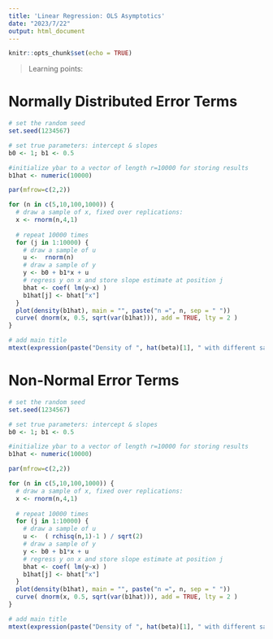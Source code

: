 ```yaml
---
title: 'Linear Regression: OLS Asymptotics'
date: "2023/7/22"
output: html_document
---
```


```r
knitr::opts_chunk$set(echo = TRUE)
```


> Learning points:
>



# Normally Distributed Error Terms

```r
# set the random seed
set.seed(1234567)

# set true parameters: intercept & slopes
b0 <- 1; b1 <- 0.5

#initialize ybar to a vector of length r=10000 for storing results
b1hat <- numeric(10000)

par(mfrow=c(2,2))

for (n in c(5,10,100,1000)) {
  # draw a sample of x, fixed over replications:
  x <- rnorm(n,4,1)
  
  # repeat 10000 times
  for (j in 1:10000) {
    # draw a sample of u
    u <-  rnorm(n)
    # draw a sample of y
    y <- b0 + b1*x + u
    # regress y on x and store slope estimate at position j
    bhat <- coef( lm(y~x) )
    b1hat[j] <- bhat["x"]
  }
  plot(density(b1hat), main = "", paste("n =", n, sep = " "))
  curve( dnorm(x, 0.5, sqrt(var(b1hat))), add = TRUE, lty = 2 )
}

# add main title
mtext(expression(paste("Density of ", hat(beta)[1], " with different sample sizes: normal error terms", sep = " ")), side = 3, line = -2, outer = TRUE)
```

# Non-Normal Error Terms

```r
# set the random seed
set.seed(1234567)

# set true parameters: intercept & slopes
b0 <- 1; b1 <- 0.5

#initialize ybar to a vector of length r=10000 for storing results
b1hat <- numeric(10000)

par(mfrow=c(2,2))

for (n in c(5,10,100,1000)) {
  # draw a sample of x, fixed over replications:
  x <- rnorm(n,4,1)
  
  # repeat 10000 times
  for (j in 1:10000) {
    # draw a sample of u
    u <-  ( rchisq(n,1)-1 ) / sqrt(2)
    # draw a sample of y
    y <- b0 + b1*x + u
    # regress y on x and store slope estimate at position j
    bhat <- coef( lm(y~x) )
    b1hat[j] <- bhat["x"]
  }
  plot(density(b1hat), main = "", paste("n =", n, sep = " "))
  curve( dnorm(x, 0.5, sqrt(var(b1hat))), add = TRUE, lty = 2 )
}

# add main title
mtext(expression(paste("Density of ", hat(beta)[1], " with different sample sizes: non-normal error terms", sep = " ")), side = 3, line = -2, outer = TRUE)
```

